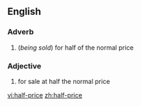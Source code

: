 ==English==

===Adverb===
{{en-adv|-|pos=[[half]]-[[price]]}}

# (''being sold'') for half of the normal price

===Adjective===
{{en-adj|-|pos=[[half]]-[[price]]}}

# {{context|of a product}} for sale at half the normal price

[[vi:half-price]]
[[zh:half-price]]